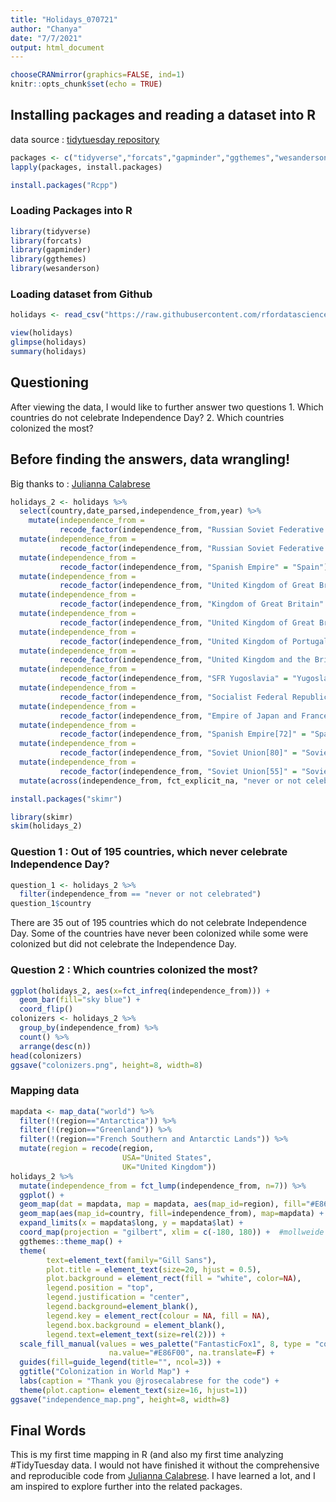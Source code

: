 ```yaml
---
title: "Holidays_070721"
author: "Chanya"
date: "7/7/2021"
output: html_document
---
```


```r
chooseCRANmirror(graphics=FALSE, ind=1)
knitr::opts_chunk$set(echo = TRUE)
```

## Installing packages and reading a dataset into R
data source : [tidytuesday repository](https://github.com/rfordatascience/tidytuesday/blob/master/data/2021/2021-07-06/readme.md)
```r
packages <- c("tidyverse","forcats","gapminder","ggthemes","wesanderson")
lapply(packages, install.packages)
```
```r
install.packages("Rcpp")
```
### Loading Packages into R 
```r
library(tidyverse)
library(forcats)
library(gapminder)
library(ggthemes)
library(wesanderson)
```

### Loading dataset from Github
```r
holidays <- read_csv("https://raw.githubusercontent.com/rfordatascience/tidytuesday/master/data/2021/2021-07-06/holidays.csv")
```

```r
view(holidays)
glimpse(holidays)
summary(holidays)
```

## Questioning
After viewing the data, I would like to further answer two questions
1. Which countries do not celebrate Independence Day? 
2. Which countries colonized the most? 

## Before finding the answers, data wrangling! 
Big thanks to : [Julianna Calabrese](https://github.com/jrcalabrese/TidyTuesday/blob/main/2021_week28/independence.Rmd)
```r
holidays_2 <- holidays %>% 
  select(country,date_parsed,independence_from,year) %>%
    mutate(independence_from = 
           recode_factor(independence_from, "Russian Soviet Federative Socialist Republic" = "Soviet Union")) %>% 
  mutate(independence_from = 
           recode_factor(independence_from, "Russian Soviet Federative Socialist Republic and German Empire" = "Soviet Union")) %>% 
  mutate(independence_from = 
           recode_factor(independence_from, "Spanish Empire" = "Spain")) %>%
  mutate(independence_from = 
           recode_factor(independence_from, "United Kingdom of Great Britain" = "United Kingdom")) %>%
  mutate(independence_from = 
           recode_factor(independence_from, "Kingdom of Great Britain" = "United Kingdom")) %>%
  mutate(independence_from = 
           recode_factor(independence_from, "United Kingdom of Great Britain and Ireland" = "United Kingdom")) %>%
  mutate(independence_from = 
           recode_factor(independence_from, "United Kingdom of Portugal, Brazil and the Algarves" = "Portugal")) %>%
  mutate(independence_from = 
           recode_factor(independence_from, "United Kingdom and the British Mandate for Palestine" = "United Kingdom")) %>%
  mutate(independence_from = 
           recode_factor(independence_from, "SFR Yugoslavia" = "Yugoslavia")) %>% 
  mutate(independence_from = 
           recode_factor(independence_from, "Socialist Federal Republic of Yugoslavia" = "Yugoslavia")) %>%
  mutate(independence_from = 
           recode_factor(independence_from, "Empire of Japan and France" = "Empire of Japan")) %>%
  mutate(independence_from = 
           recode_factor(independence_from, "Spanish Empire[72]" = "Spain")) %>%
  mutate(independence_from = 
           recode_factor(independence_from, "Soviet Union[80]" = "Soviet Union")) %>%
  mutate(independence_from = 
           recode_factor(independence_from, "Soviet Union[55]" = "Soviet Union")) %>%
  mutate(across(independence_from, fct_explicit_na, "never or not celebrated"))
```

```r
install.packages("skimr")
```
```r
library(skimr)
skim(holidays_2)
```


### Question 1 : Out of 195 countries, which never celebrate Independence Day? 
```r
question_1 <- holidays_2 %>%
  filter(independence_from == "never or not celebrated")
question_1$country
```
There are 35 out of 195 countries which do not celebrate Independence Day. 
Some of the countries have never been colonized while some were colonized but did not celebrate the Independence Day.

### Question 2 : Which countries colonized the most? 
```r
ggplot(holidays_2, aes(x=fct_infreq(independence_from))) +
  geom_bar(fill="sky blue") +
  coord_flip() 
colonizers <- holidays_2 %>%
  group_by(independence_from) %>%
  count() %>%
  arrange(desc(n)) 
head(colonizers)
ggsave("colonizers.png", height=8, width=8)
```

### Mapping data
```r
mapdata <- map_data("world") %>%
  filter(!(region=="Antarctica")) %>%
  filter(!(region=="Greenland")) %>%
  filter(!(region=="French Southern and Antarctic Lands")) %>% 
  mutate(region = recode(region,
                         USA="United States",
                         UK="United Kingdom"))
holidays_2 %>% 
  mutate(independence_from = fct_lump(independence_from, n=7)) %>%
  ggplot() + 
  geom_map(dat = mapdata, map = mapdata, aes(map_id=region), fill="#E86F00", color=NA) +
  geom_map(aes(map_id=country, fill=independence_from), map=mapdata) + 
  expand_limits(x = mapdata$long, y = mapdata$lat) +
  coord_map(projection = "gilbert", xlim = c(-180, 180)) +  #mollweide
  ggthemes::theme_map() +
  theme(
        text=element_text(family="Gill Sans"),   
        plot.title = element_text(size=20, hjust = 0.5),
        plot.background = element_rect(fill = "white", color=NA),
        legend.position = "top",
        legend.justification = "center",
        legend.background=element_blank(),
        legend.key = element_rect(colour = NA, fill = NA), 
        legend.box.background = element_blank(),
        legend.text=element_text(size=rel(2))) +
  scale_fill_manual(values = wes_palette("FantasticFox1", 8, type = "continuous"),
                      na.value="#E86F00", na.translate=F) +
  guides(fill=guide_legend(title="", ncol=3)) +
  ggtitle("Colonization in World Map") +
  labs(caption = "Thank you @jrosecalabrese for the code") +
  theme(plot.caption= element_text(size=16, hjust=1))
ggsave("independence_map.png", height=8, width=8)
```
## Final Words

This is my first time mapping in R (and also my first time analyzing #TidyTuesday data. I would not have finished it without the comprehensive and reproducible code from [Julianna Calabrese](https://github.com/jrcalabrese/TidyTuesday/blob/main/2021_week28/independence.Rmd). I have learned a lot, and I am inspired to explore further into the related packages. 


